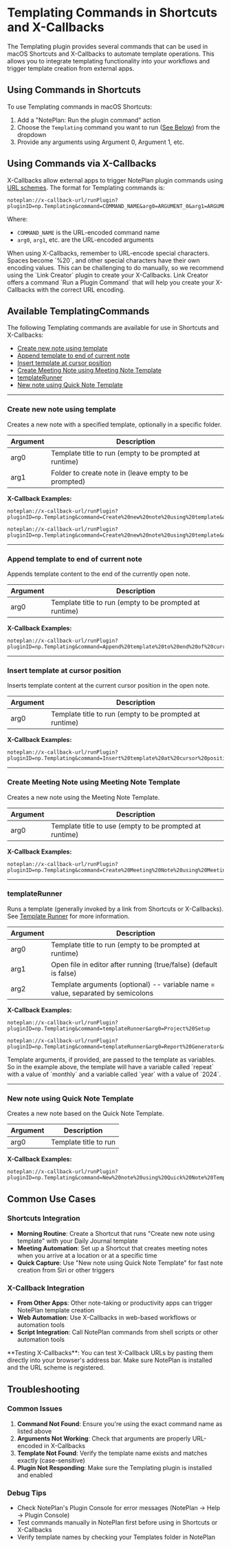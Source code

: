 # Templating Commands in Shortcuts and X-Callbacks

The Templating plugin provides several commands that can be used in macOS Shortcuts and X-Callbacks to automate template operations. This allows you to integrate templating functionality into your workflows and trigger template creation from external apps.

## Using Commands in Shortcuts

To use Templating commands in macOS Shortcuts:

1. Add a "NotePlan: Run the plugin command" action
2. Choose the `Templating` command you want to run ([See Below](#available-commands)) from the dropdown
3. Provide any arguments using Argument 0, Argument 1, etc.

## Using Commands via X-Callbacks

X-Callbacks allow external apps to trigger NotePlan plugin commands using [URL schemes](https://help.noteplan.co/article/49-x-callback-url-scheme#runplugin). The format for Templating commands is:

```
noteplan://x-callback-url/runPlugin?pluginID=np.Templating&command=COMMAND_NAME&arg0=ARGUMENT_0&arg1=ARGUMENT_1
```

Where:
- `COMMAND_NAME` is the URL-encoded command name
- `arg0`, `arg1`, etc. are the URL-encoded arguments

<Callout type="info" title="IMPORTANT: URL Encoding">
When using X-Callbacks, remember to URL-encode special characters. Spaces become `%20`, and other special characters have their own encoding values. This can be challenging to do manually, so we recommend using the `Link Creator` plugin to create your X-Callbacks. Link Creator offers a command `Run a Plugin Command` that will help you create your X-Callbacks with the correct URL encoding.
</Callout>

## Available TemplatingCommands

The following Templating commands are available for use in Shortcuts and X-Callbacks:

- [Create new note using template](#create-new-note-using-template)
- [Append template to end of current note](#append-template-to-end-of-current-note)
- [Insert template at cursor position](#insert-template-at-cursor-position)
- [Create Meeting Note using Meeting Note Template](#create-meeting-note-using-meeting-note-template)
- [templateRunner](#template-runner)
- [New note using Quick Note Template](#new-note-using-quick-note-template)

---

### Create new note using template

Creates a new note with a specified template, optionally in a specific folder.

| Argument | Description |
|----------|-------------|
| arg0 | Template title to run (empty to be prompted at runtime) |
| arg1 | Folder to create note in (leave empty to be prompted) |

**X-Callback Examples:**

```
noteplan://x-callback-url/runPlugin?pluginID=np.Templating&command=Create%20new%20note%20using%20template&arg0=Daily%20Journal
```

```
noteplan://x-callback-url/runPlugin?pluginID=np.Templating&command=Create%20new%20note%20using%20template&arg0=Meeting%20Notes&arg1=Projects/Work
```

---

### Append template to end of current note

Appends template content to the end of the currently open note.

| Argument | Description |
|----------|-------------|
| arg0 | Template title to run (empty to be prompted at runtime) |

**X-Callback Examples:**

```
noteplan://x-callback-url/runPlugin?pluginID=np.Templating&command=Append%20template%20to%20end%20of%20current%20note&arg0=Action%20Items
```

---

### Insert template at cursor position

Inserts template content at the current cursor position in the open note.

| Argument | Description |
|----------|-------------|
| arg0 | Template title to run (empty to be prompted at runtime) |

**X-Callback Examples:**

```
noteplan://x-callback-url/runPlugin?pluginID=np.Templating&command=Insert%20template%20at%20cursor%20position&arg0=Code%20Block
```

---

### Create Meeting Note using Meeting Note Template

Creates a new note using the Meeting Note Template.

| Argument | Description |
|----------|-------------|
| arg0 | Template title to use (empty to be prompted at runtime) |

**X-Callback Examples:**

```
noteplan://x-callback-url/runPlugin?pluginID=np.Templating&command=Create%20Meeting%20Note%20using%20Meeting%20Note%20Template&arg0=Team%20Standup
```

---

### templateRunner

Runs a template (generally invoked by a link from Shortcuts or X-Callbacks). See [Template Runner](https://noteplan.co/templates/docs/templating-templateRunner) for more information.

| Argument | Description |
|----------|-------------|
| arg0 | Template title to run (empty to be prompted at runtime) |
| arg1 | Open file in editor after running (true/false) (default is false) |
| arg2 | Template arguments (optional) -- variable name = value, separated by semicolons |

**X-Callback Examples:**

```
noteplan://x-callback-url/runPlugin?pluginID=np.Templating&command=templateRunner&arg0=Project%20Setup
```

```
noteplan://x-callback-url/runPlugin?pluginID=np.Templating&command=templateRunner&arg0=Report%20Generator&arg1=true&arg2=repeat=monthly;year=2024
```

<Callout type="info" title="Template Arguments">
Template arguments, if provided, are passed to the template as variables. So in the example above, the template will have a variable called `repeat` with a value of `monthly` and a variable called `year` with a value of `2024`.
</Callout>

---

### New note using Quick Note Template

Creates a new note based on the Quick Note Template.

| Argument | Description |
|----------|-------------|
| arg0 | Template title to run |

**X-Callback Examples:**

```
noteplan://x-callback-url/runPlugin?pluginID=np.Templating&command=New%20note%20using%20Quick%20Note%20Template&arg0=Quick%20Capture
```

## Common Use Cases

### Shortcuts Integration

- **Morning Routine**: Create a Shortcut that runs "Create new note using template" with your Daily Journal template
- **Meeting Automation**: Set up a Shortcut that creates meeting notes when you arrive at a location or at a specific time
- **Quick Capture**: Use "New note using Quick Note Template" for fast note creation from Siri or other triggers

### X-Callback Integration

- **From Other Apps**: Other note-taking or productivity apps can trigger NotePlan template creation
- **Web Automation**: Use X-Callbacks in web-based workflows or automation tools
- **Script Integration**: Call NotePlan commands from shell scripts or other automation tools

<Callout type="tip">
**Testing X-Callbacks**: You can test X-Callback URLs by pasting them directly into your browser's address bar. Make sure NotePlan is installed and the URL scheme is registered.
</Callout>

## Troubleshooting

### Common Issues

1. **Command Not Found**: Ensure you're using the exact command name as listed above
2. **Arguments Not Working**: Check that arguments are properly URL-encoded in X-Callbacks
3. **Template Not Found**: Verify the template name exists and matches exactly (case-sensitive)
4. **Plugin Not Responding**: Make sure the Templating plugin is installed and enabled

### Debug Tips

- Check NotePlan's Plugin Console for error messages (NotePlan → Help → Plugin Console)
- Test commands manually in NotePlan first before using in Shortcuts or X-Callbacks
- Verify template names by checking your Templates folder in NotePlan
